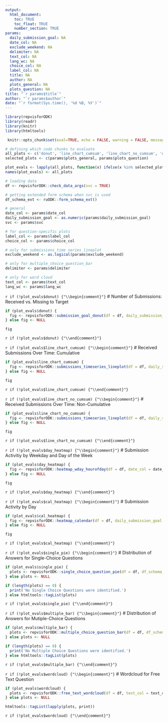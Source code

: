 ```yaml
---
output: 
  html_document:
    toc: TRUE
    toc_float: TRUE
    number_section: TRUE
params:
  daily_submission_goal: NA
  date_col: NA
  exclude_weekend: NA
  delimiter: NA
  text_col: NA
  lang_wc: NA
  choice_col: NA
  label_col: NA
  title: NA
  author: NA
  plots_general: NA
  plots_question: NA
title: "`r params$title`"
author: "`r params$author`"
date: "`r format(Sys.time(), '%d %B, %Y')`"
---
```


```r
library(repvisforODK)
library(readr)
library(knitr)
library(htmltools)
```

```r
 knitr::opts_chunk$set(eval=TRUE, echo = FALSE, warning = FALSE, message = FALSE) 
``` 

```r
# defining which code chunks to evaluate
all_plots <- c('donut', 'line_chart_cumsum', 'line_chart_no_cumsum', 'day_heatmap', 'cal_heatmap', 'single_pie', 'multiple_bar', 'wordcloud')
selected_plots <- c(params$plots_general, params$plots_question)

plot_evals <- lapply(all_plots, function(x) ifelse(x %in% selected_plots, TRUE, FALSE))
names(plot_evals) <- all_plots
```

```r
# loading data
df <- repvisforODK::check_data_args(svc = TRUE)

# getting extended form schema when svc is used
df_schema_ext <- ruODK::form_schema_ext()
```

```r
# general
date_col <- params$date_col
daily_submission_goal <- as.numeric(params$daily_submission_goal)
svc <- params$svc

# for question-specific plots
label_col <- params$label_col
choice_col <- params$choice_col

# only for submissions_time series_lineplot
exclude_weekend <- as.logical(params$exclude_weekend)

# only for multiple_choice_question_bar
delimiter <- params$delimiter

# only for word cloud
text_col <- params$text_col
lang_wc <- params$lang_wc
```

`r if (!plot_evals$donut) {"\\begin{comment}"}`
# Number of Submissions: Received vs. Missing to Target
```r
if (plot_evals$donut) {
  fig <- repvisforODK::submission_goal_donut(df = df, daily_submission_goal = daily_submission_goal, date_col = date_col, exclude_weekend = exclude_weekend)
} else fig <- NULL

fig
```
`r if (!plot_evals$donut) {"\\end{comment}"}`

`r if (!plot_evals$line_chart_cumsum) {"\\begin{comment}"}`
# Received Submissions Over Time: Cumulative
```r
if (plot_evals$line_chart_cumsum) {
  fig <- repvisforODK::submissions_timeseries_lineplot(df = df, daily_submission_goal = daily_submission_goal, date_col = date_col, exclude_weekend = exclude_weekend, cumulative = TRUE)
} else fig <- NULL

fig
```
`r if (!plot_evals$line_chart_cumsum) {"\\end{comment}"}`

`r if (!plot_evals$line_chart_no_cumsum) {"\\begin{comment}"}`
# Received Submissions Over Time: Non-Cumulative
```r
if (plot_evals$line_chart_no_cumsum) {
  fig <- repvisforODK::submissions_timeseries_lineplot(df = df, daily_submission_goal = daily_submission_goal, date_col = date_col, exclude_weekend = exclude_weekend, cumulative = FALSE)
} else fig <- NULL

fig
```
`r if (!plot_evals$line_chart_no_cumsum) {"\\end{comment}"}`

`r if (!plot_evals$day_heatmap) {"\\begin{comment}"}`
# Submission Activitiy by Weekday and Day of the Week 
```r
if (plot_evals$day_heatmap) {
  fig <- repvisforODK::heatmap_wday_hourofday(df = df, date_col = date_col)
} else fig <- NULL

fig
```
`r if (!plot_evals$day_heatmap) {"\\end{comment}"}`

`r if (!plot_evals$cal_heatmap) {"\\begin{comment}"}`
# Submission Activity by Day 
```r
if (plot_evals$cal_heatmap) {
  fig <- repvisforODK::heatmap_calendar(df = df, daily_submission_goal = daily_submission_goal, date_col = date_col)
} else fig <- NULL

fig
```
`r if (!plot_evals$cal_heatmap) {"\\end{comment}"}`

`r if (!plot_evals$single_pie) {"\\begin{comment}"}`
# Distribution of Answers for Single-Choice Questions
```r
if (plot_evals$single_pie) {
  plots <- repvisforODK::single_choice_question_pie(df = df, df_schema_ext = df_schema_ext, label_col = label_col, choice_col = choice_col)
} else plots <- NULL

if (length(plots) == 0) {
  print('No Single Choice Questions were identified.')
} else htmltools::tagList(plots)
```
`r if (!plot_evals$single_pie) {"\\end{comment}"}`

`r if (!plot_evals$multiple_bar) {"\\begin{comment}"}`
# Distribution of Answers for Mutiple-Choice Questions
```r
if (plot_evals$multiple_bar) {
  plots <- repvisforODK::multiple_choice_question_bar(df = df, df_schema_ext = df_schema_ext, label_col = label_col, choice_col = choice_col)
} else plots <- NULL

if (length(plots) == 0) {
  print('No Multiple Choice Questions were identified.')
} else htmltools::tagList(plots)
```
`r if (!plot_evals$multiple_bar) {"\\end{comment}"}`

`r if (!plot_evals$wordcloud) {"\\begin{comment}"}`
# Wordcloud for Free Text Question
```r
if (plot_evals$wordcloud) {
  plots <- repvisforODK::free_text_wordcloud(df = df, text_col = text_col, lang_wc = lang_wc, df_schema_ext = df_schema_ext, label_col = label_col, choice_col = choice_col)
} else plots <- NULL

htmltools::tagList(lapply(plots, print)) 
```
`r if (!plot_evals$wordcloud) {"\\end{comment}"}`
